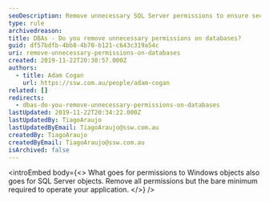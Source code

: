```yaml
---
seoDescription: Remove unnecessary SQL Server permissions to ensure secure and efficient database operations.
type: rule
archivedreason:
title: DBAs - Do you remove unnecessary permissions on databases?
guid: df57bdfb-4bb8-4b70-b121-c643c319a54c
uri: remove-unnecessary-permissions-on-databases
created: 2019-11-22T20:30:57.000Z
authors:
  - title: Adam Cogan
    url: https://ssw.com.au/people/adam-cogan
related: []
redirects:
  - dbas-do-you-remove-unnecessary-permissions-on-databases
lastUpdated: 2019-11-22T20:34:22.000Z
lastUpdatedBy: TiagoAraujo
lastUpdatedByEmail: TiagoAraujo@ssw.com.au
createdBy: TiagoAraujo
createdByEmail: TiagoAraujo@ssw.com.au
isArchived: false
---
```


<introEmbed
  body={<>
What goes for permissions to Windows objects also goes for SQL Server objects. Remove all permissions but the bare minimum required to operate your application.
  </>}
/>
